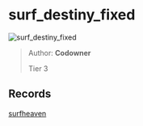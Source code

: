 
# surf_destiny_fixed

![surf_destiny_fixed](https://raw.githubusercontent.com/Sayt123/SurfMapPics/Maps-and-bonuses/csgo/surf_destiny_fixed.jpg)

> Author: **Codowner**
>
> Tier 3

## Records

[surfheaven](https://surfheaven.eu/map/surf_destiny_fixed)
